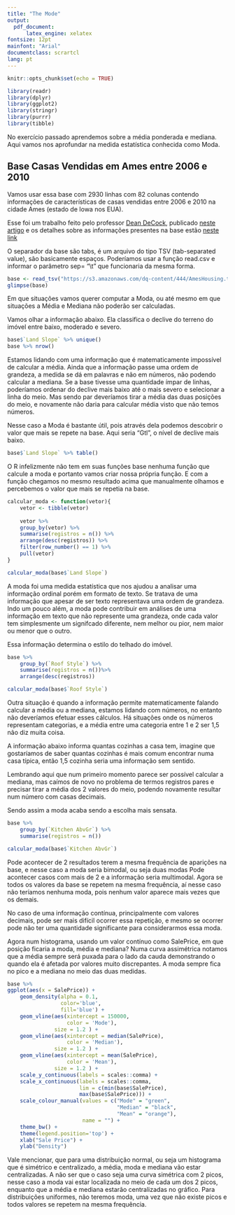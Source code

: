 ```yaml
---
title: "The Mode"
output: 
  pdf_document:
      latex_engine: xelatex
fontsize: 12pt
mainfont: "Arial"
documentclass: scrartcl
lang: pt
---
```


```r
knitr::opts_chunk$set(echo = TRUE)

library(readr)
library(dplyr)
library(ggplot2)
library(stringr)
library(purrr)
library(tibble)
```

No exercício passado aprendemos sobre a média ponderada e mediana. Aqui vamos nos aprofundar na medida estatística conhecida como Moda.

## Base Casas Vendidas em Ames entre 2006 e 2010


Vamos usar essa base com 2930 linhas com 82 colunas contendo informações de características de casas vendidas entre 2006 e 2010 na cidade Ames (estado de Iowa nos EUA).

Esse foi um trabalho feito pelo professor [Dean DeCock](https://www.truman.edu/faculty-staff/decock/), publicado [neste artigo](https://doi.org/10.1080/10691898.2011.11889627) e os detalhes sobre as informações presentes na base estão [neste link](https://s3.amazonaws.com/dq-content/446/data_description.txt)


O separador da base são tabs, é um arquivo do tipo TSV (tab-separated value), são basicamente espaços.
Poderíamos usar a função read.csv e informar o parâmetro sep= "\\t" que funcionaria da mesma forma.

```r
base <- read_tsv("https://s3.amazonaws.com/dq-content/444/AmesHousing.txt")
glimpse(base)
```
Em que situações vamos querer computar a Moda, ou até mesmo em que situações a Média e Mediana não poderão ser calculadas.

Vamos olhar a informação abaixo.
Ela classifica o declive do terreno do imóvel entre baixo, moderado e severo.

```r
base$`Land Slope` %>% unique()
base %>% nrow()
```

Estamos lidando com uma informação que é matematicamente impossível de calcular a média.
Ainda que a informação passe uma ordem de grandeza, a medida se dá em palavras e não em números, não podendo calcular a mediana.
Se a base tivesse uma quantidade ímpar de linhas, poderíamos ordenar do declive mais baixo até o mais severo e selecionar a linha do meio.
Mas sendo par deveríamos tirar a média das duas posições do meio, e novamente não daria para calcular média visto que não temos números.

Nesse caso a Moda é bastante útil, pois através dela podemos descobrir o valor que mais se repete na base.
Aqui seria "Gtl", o nível de declive mais baixo.

```r
base$`Land Slope` %>% table()
```

O R infelizmente não tem em suas funções base nenhuma função que calcule a moda e portanto vamos criar nossa própria função.
E com a função chegamos no mesmo resultado acima que manualmente olhamos e percebemos o valor que mais se repetia na base.

```r

calcular_moda <- function(vetor){
    vetor <- tibble(vetor)
    
    vetor %>%
    group_by(vetor) %>%
    summarise(registros = n()) %>%
    arrange(desc(registros)) %>%
    filter(row_number() == 1) %>%
    pull(vetor)
}

calcular_moda(base$`Land Slope`)
```

A moda foi uma medida estatística que nos ajudou a analisar uma informação ordinal porém em formato de texto. Se tratava de uma informação que apesar de ser texto representava uma ordem de grandeza.
Indo um pouco além, a moda pode contribuir em  análises de uma informação em texto que não represente uma grandeza, onde cada valor tem simplesmente um signifcado diferente, nem melhor ou pior, nem maior ou menor que o outro.

Essa informação determina o estilo do telhado do imóvel.

```r
base %>% 
    group_by(`Roof Style`) %>% 
    summarise(registros = n())%>% 
    arrange(desc(registros))

calcular_moda(base$`Roof Style`)
```


Outra situação é quando a informação permite matematicamente falando calcular a média ou a mediana, estamos lidando com números, no entanto não deveríamos efetuar esses cálculos. Há situações onde os números representam categorias, e a média entre uma categoria entre 1 e 2 ser 1,5 não diz muita coisa.

A informação abaixo informa quantas cozinhas a casa tem, imagine que gostaríamos de saber quantas cozinhas é mais comum encontrar numa casa típica, então 1,5 cozinha seria uma informação sem sentido.

Lembrando aqui que num primeiro momento parece ser possível calcular a mediana, mas caímos de novo no problema de termos registros pares e precisar tirar a média dos 2 valores do meio, podendo novamente resultar num número com casas decimais.

Sendo assim a moda acaba sendo a escolha mais sensata.

```r
base %>% 
    group_by(`Kitchen AbvGr`) %>% 
    summarise(registros = n())

calcular_moda(base$`Kitchen AbvGr`)
```

Pode acontecer de 2 resultados terem a mesma frequência de aparições na base, e nesse caso a moda seria bimodal, ou seja duas modas Pode acontecer casos com mais de 2 e a informação seria multimodal.
Agora se todos os valores da base se repetem na mesma frequência, aí nesse caso não teríamos nenhuma moda, pois nenhum valor aparece mais vezes que os demais.

No caso de uma informação contínua, principalmente com valores decimais, pode ser mais difícil ocorrer essa repetição, e mesmo se ocorrer pode não ter uma quantidade significante para considerarmos essa moda.


Agora num histograma, usando um valor contínuo como SalePrice, em que posição ficaria a moda, média e mediana?
Numa curva assimétrica notamos que a média sempre será puxada para o lado da cauda demonstrando o quando ela é afetada por valores muito discrepantes. A moda sempre fica no pico e a mediana no meio das duas medidas.

```r
base %>% 
ggplot(aes(x = SalePrice)) +
    geom_density(alpha = 0.1, 
                 color='blue', 
                 fill='blue') +
    geom_vline(aes(xintercept = 150000, 
                   color = 'Mode'), 
               size = 1.2 ) +
    geom_vline(aes(xintercept = median(SalePrice), 
                   color = 'Median'), 
               size = 1.2 ) +
    geom_vline(aes(xintercept = mean(SalePrice), 
                   color = 'Mean'), 
               size = 1.2 ) +
    scale_y_continuous(labels = scales::comma) +
    scale_x_continuous(labels = scales::comma, 
                       lim = c(min(base$SalePrice), 
                       max(base$SalePrice))) +
    scale_colour_manual(values = c("Mode" = "green", 
                                   "Median" = "black", 
                                   "Mean" = "orange"), 
                        name = "") +
    theme_bw() + 
    theme(legend.position='top') +
    xlab("Sale Price") + 
    ylab("Density")
```

Vale mencionar, que para uma distribuição normal, ou seja um histograma que é simétrico e centralizado, a média, moda e mediana vão estar centralizadas. 
A não ser que o caso seja uma curva simétrica com 2 picos, nesse caso a moda vai estar localizada no meio de cada um dos 2 picos, enquanto que a média e mediana estarão centralizadas no gráfico.
Para distribuições uniformes, não teremos moda, uma vez que não existe picos e todos valores se repetem na mesma frequência.









